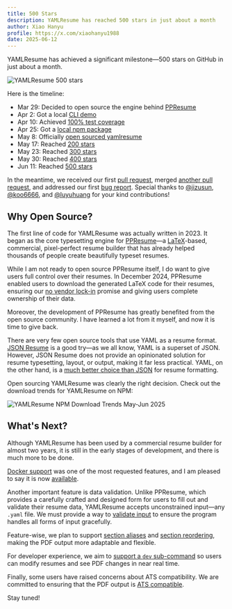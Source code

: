 ```yaml
---
title: 500 Stars
description: YAMLResume has reached 500 stars in just about a month
author: Xiao Hanyu
profile: https://x.com/xiaohanyu1988
date: 2025-06-12
---
```


YAMLResume has achieved a significant milestone—500 stars on GitHub in just
about a month.

![YAMLResume 500 stars](./static/images/500-stars/star-history-2025611.webp)

Here is the timeline:

- Mar 29: Decided to open source the engine behind
  [PPResume](https://ppresume.com)
- Apr 2: Got a local [CLI
  demo](https://x.com/xiaohanyu1988/status/1907427362259771748)
- Apr 10: Achieved [100% test
  coverage](https://x.com/xiaohanyu1988/status/1910193021989368311)
- Apr 25: Got a [local npm
  package](https://x.com/PPResumeX/status/1915789536610967741)
- May 8: Officially [open sourced
  yamlresume](https://x.com/PPResumeX/status/1920294577497387493)
- May 17: Reached [200
  stars](https://x.com/PPResumeX/status/1923635538046955662)
- May 23: Reached [300
  stars](https://x.com/PPResumeX/status/1925834873723396131)
- May 30: Reached [400
  stars](https://x.com/PPResumeX/status/1928347464693862635)
- Jun 11: Reached [500
  stars](https://x.com/PPResumeX/status/1932716523401150840)

In the meantime, we received our first [pull
request](https://github.com/yamlresume/yamlresume/pull/2), merged [another pull
request](https://github.com/yamlresume/yamlresume/pull/19), and addressed our
first [bug report](https://github.com/yamlresume/yamlresume/issues/13). Special
thanks to [@jizusun](https://github.com/jizusun),
[@koo6666](https://github.com/koo6666), and
[@luyuhuang](https://github.com/luyuhuang) for your kind contributions!

## Why Open Source?

The first line of code for YAMLResume was actually written in 2023. It began as
 the core typesetting engine for [PPResume](https://ppresume.com)—a
[LaTeX](https://www.latex-project.org/)-based, commercial, pixel-perfect resume
builder that has already helped thousands of people create beautifully typeset
resumes.

While I am not ready to open source PPResume itself, I do want to give users
full control over their resumes. In December 2024, PPResume enabled users to
download the generated LaTeX code for their resumes, ensuring our [no vendor
lock-in](https://blog.ppresume.com/posts/no-vendor-lock-in) promise and giving
users complete ownership of their data.

Moreover, the development of PPResume has greatly benefited from the open source
community. I have learned a lot from it myself, and now it is time to give back.

There are very few open source tools that use YAML as a resume format. [JSON
Resume](https://jsonresume.org) is a good try—as we all know, YAML is a superset
of JSON. However, JSON Resume does not provide an opinionated solution for
resume typesetting, layout, or output, making it far less practical. YAML, on
the other hand, is a [much better choice than
JSON](/docs/comparisons#json-resume) for resume formatting.

Open sourcing YAMLResume was clearly the right decision. Check out the download
trends for YAMLResume on NPM:

![YAMLResume NPM Download Trends May-Jun
2025](./static/images/500-stars/yamlresume-download-trends-may-jun-2025.webp)

## What's Next?

Although YAMLResume has been used by a commercial resume builder for almost two
years, it is still in the early stages of development, and there is much more to
be done.

[Docker support](./yamlresume-docker) was one of the most requested features,
and I am pleased to say it is now [available](/docs/installation#docker-users).

Another important feature is data validation. Unlike PPResume, which provides a
carefully crafted and designed form for users to fill out and validate their
resume data, YAMLResume accepts unconstrained input—any `.yaml` file. We must
provide a way to [validate
input](https://github.com/yamlresume/yamlresume/issues/10) to ensure the program
handles all forms of input gracefully.

Feature-wise, we plan to support [section
aliases](https://github.com/yamlresume/yamlresume/issues/11) and [section
reordering](https://github.com/yamlresume/yamlresume/issues/12), making the PDF
output more adaptable and flexible.

For developer experience, we aim to [support a `dev`
sub-command](https://github.com/yamlresume/yamlresume/issues/25) so users can
modify resumes and see PDF changes in near real time.

Finally, some users have raised concerns about ATS compatibility. We are
committed to ensuring that the PDF output is [ATS
compatible](https://github.com/yamlresume/yamlresume/issues/23).

Stay tuned!
